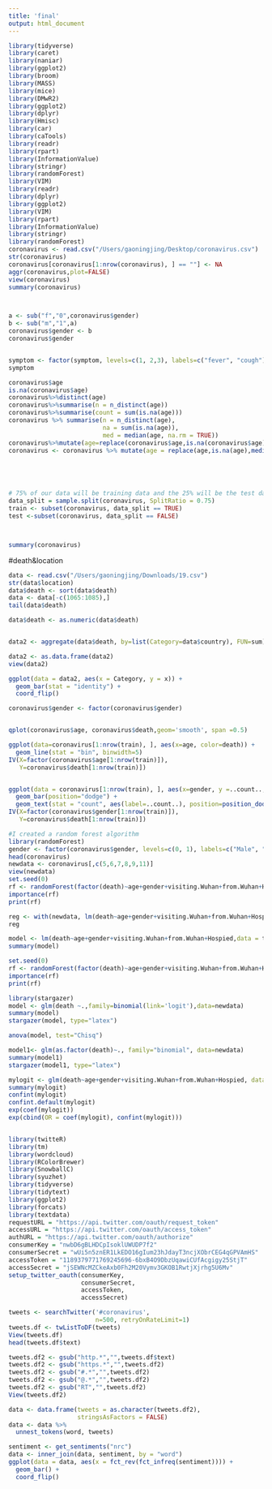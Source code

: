 ```yaml
---
title: 'final'
output: html_document
---
```


```r
library(tidyverse)
library(caret)
library(naniar)
library(ggplot2)
library(broom)
library(MASS)
library(mice)
library(DMwR2)
library(ggplot2)
library(dplyr)
library(Hmisc)
library(car)
library(caTools)
library(readr)  
library(rpart)  
library(InformationValue)
library(stringr)  
library(randomForest)
library(VIM)
library(readr)  
library(dplyr)  
library(ggplot2)  
library(VIM)  
library(rpart)  
library(InformationValue) 
library(stringr)  
library(randomForest) 
coronavirus <- read.csv("/Users/gaoningjing/Desktop/coronavirus.csv")
str(coronavirus)
coronavirus[coronavirus[1:nrow(coronavirus), ] == ""] <- NA
aggr(coronavirus,plot=FALSE)
view(coronavirus)
summary(coronavirus)



a <- sub("f","0",coronavirus$gender)
b <- sub("m","1",a)
coronavirus$gender <- b
coronavirus$gender


symptom <- factor(symptom, levels=c(1, 2,3), labels=c("fever", "cough"))
symptom

coronavirus$age
is.na(coronavirus$age)
coronavirus%>%distinct(age)
coronavirus%>%summarise(n = n_distinct(age))
coronavirus%>%summarise(count = sum(is.na(age)))
coronavirus %>% summarise(n = n_distinct(age),
                          na = sum(is.na(age)),
                          med = median(age, na.rm = TRUE))
coronavirus%>%mutate(age=replace(coronavirus$age,is.na(coronavirus$age),median(coronavirus$age, na.rm = TRUE)))
coronavirus <- coronavirus %>% mutate(age = replace(age,is.na(age),median(age, na.rm = TRUE)))





# 75% of our data will be training data and the 25% will be the test data.
data_split = sample.split(coronavirus, SplitRatio = 0.75)
train <- subset(coronavirus, data_split == TRUE)
test <-subset(coronavirus, data_split == FALSE)



summary(coronavirus)

```

#death&location
```r

data <- read.csv("/Users/gaoningjing/Downloads/19.csv")
str(data$location)
data$death <- sort(data$death)
data <- data[-c(1065:1085),]
tail(data$death)

data$death <- as.numeric(data$death)


data2 <- aggregate(data$death, by=list(Category=data$country), FUN=sum)

data2 <- as.data.frame(data2)
view(data2)

ggplot(data = data2, aes(x = Category, y = x)) + 
  geom_bar(stat = "identity") + 
  coord_flip()
```




```r
coronavirus$gender <- factor(coronavirus$gender)


qplot(coronavirus$age, coronavirus$death,geom='smooth', span =0.5)

ggplot(data=coronavirus[1:nrow(train), ], aes(x=age, color=death)) +
  geom_line(stat = "bin", binwidth=5)
IV(X=factor(coronavirus$age[1:nrow(train)]),
   Y=coronavirus$death[1:nrow(train)])


ggplot(data = coronavirus[1:nrow(train), ], aes(x=gender, y =..count.., fill=death)) +
  geom_bar(position="dodge") +
  geom_text(stat = "count", aes(label=..count..), position=position_dodge(.9), vjust=-.3)
IV(X=factor(coronavirus$gender[1:nrow(train)]),
   Y=coronavirus$death[1:nrow(train)])
```


```r
#I created a random forest algorithm
library(randomForest)
gender <- factor(coronavirus$gender, levels=c(0, 1), labels=c("Male", "Female"))
head(coronavirus)
newdata <- coronavirus[,c(5,6,7,8,9,11)]
view(newdata)
set.seed(0)
rf <- randomForest(factor(death)~age+gender+visiting.Wuhan+from.Wuhan+Hospied, data=newdata, ntree=401)
importance(rf)
print(rf)
```



```r
reg <- with(newdata, lm(death~age+gender+visiting.Wuhan+from.Wuhan+Hospied))
reg
```
```r
model <- lm(death~age+gender+visiting.Wuhan+from.Wuhan+Hospied,data = train)
summary(model)

```
```r
set.seed(0)
rf <- randomForest(factor(death)~age+gender+visiting.Wuhan+from.Wuhan+Hospied,data = train,ntree=401)
importance(rf)
print(rf)

```





```r
library(stargazer)
model <- glm(death ~.,family=binomial(link='logit'),data=newdata)
summary(model)
stargazer(model, type="latex")
```

```r
anova(model, test="Chisq")
```



```r
model1<- glm(as.factor(death)~., family="binomial", data=newdata)
summary(model1)
stargazer(model1, type="latex")
```

```r

mylogit <- glm(death~age+gender+visiting.Wuhan+from.Wuhan+Hospied, data = newdata, family = "binomial")
summary(mylogit)
confint(mylogit)
confint.default(mylogit)
exp(coef(mylogit))
exp(cbind(OR = coef(mylogit), confint(mylogit)))
```
```r

```






```r
library(twitteR)
library(tm)
library(wordcloud)
library(RColorBrewer)
library(SnowballC)
library(syuzhet)
library(tidyverse)
library(tidytext)
library(ggplot2)
library(forcats)
library(textdata)
requestURL = "https://api.twitter.com/oauth/request_token"
accessURL = "https://api.twitter.com/oauth/access_token"
authURL = "https://api.twitter.com/oauth/authorize"
consumerKey = "nwbD6gBLHDCpIsoklUWUDP7f2"
consumerSecret = "wUi5n5znER1LkEDO16gIum23hJdayT3ncjXObrCEG4qGPVAmHS"
accessToken = "1189379771769245696-6bxB4O9DbzUqawiCUfAcgigy25StjT"
accessSecret = "jSEWNcMZCkeAxb0Fh2M20Vymv3GKOB1RwtjXjrhg5U6Mv"
setup_twitter_oauth(consumerKey,
                    consumerSecret,
                    accessToken,
                    accessSecret)

tweets <- searchTwitter('#coronavirus', 
                        n=500, retryOnRateLimit=1)
tweets.df <- twListToDF(tweets) 
View(tweets.df)
head(tweets.df$text)

tweets.df2 <- gsub("http.*","",tweets.df$text)
tweets.df2 <- gsub("https.*","",tweets.df2)
tweets.df2 <- gsub("#.*","",tweets.df2)
tweets.df2 <- gsub("@.*","",tweets.df2)
tweets.df2 <- gsub("RT","",tweets.df2)
View(tweets.df2)

data <- data.frame(tweets = as.character(tweets.df2), 
                   stringsAsFactors = FALSE)
data <- data %>% 
  unnest_tokens(word, tweets)

sentiment <- get_sentiments("nrc")
data <- inner_join(data, sentiment, by = "word")
ggplot(data = data, aes(x = fct_rev(fct_infreq(sentiment)))) +
  geom_bar() +
  coord_flip()
```

